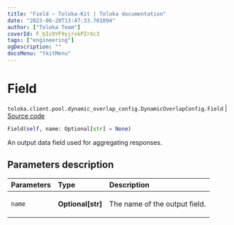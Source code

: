 ```yaml
---
title: "Field — Toloka-Kit | Toloka documentation"
date: "2023-06-20T13:47:33.701094"
author: ["Toloka Team"]
coverId: F_bIcOYF9yjrxkPZrXc3
tags: ["engineering"]
ogDescription: ""
docsMenu: "tkitMenu"
---
```


# Field

`toloka.client.pool.dynamic_overlap_config.DynamicOverlapConfig.Field` | [Source code](https://github.com/Toloka/toloka-kit/blob/v1.2.0/src/client/pool/dynamic_overlap_config.py#L44)

```python
Field(self, name: Optional[str] = None)
```

An output data field used for aggregating responses.

## Parameters description

| Parameters | Type | Description |
| :----------| :----| :-----------|
`name`|**Optional\[str\]**|<p>The name of the output field.</p>